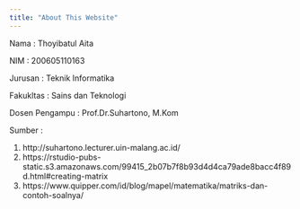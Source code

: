 ---
title: "About This Website"
---

Nama      : Thoyibatul Aita

NIM       : 200605110163

Jurusan   : Teknik Informatika

Fakukltas : Sains dan Teknologi

Dosen Pengampu : Prof.Dr.Suhartono, M.Kom


Sumber :

1. http://suhartono.lecturer.uin-malang.ac.id/
2. https://rstudio-pubs-static.s3.amazonaws.com/99415_2b07b7f8b93d4d4ca79ade8bacc4f89d.html#creating-matrix 
3. https://www.quipper.com/id/blog/mapel/matematika/matriks-dan-contoh-soalnya/

